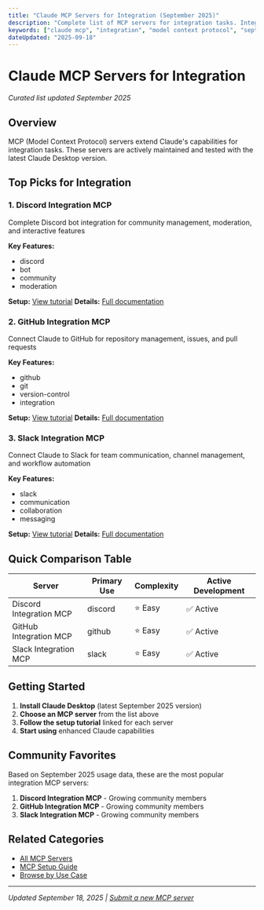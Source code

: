 ```yaml
---
title: "Claude MCP Servers for Integration (September 2025)"
description: "Complete list of MCP servers for integration tasks. Integration guides and setup instructions included."
keywords: ["claude mcp", "integration", "model context protocol", "september 2025"]
dateUpdated: "2025-09-18"
---
```


# Claude MCP Servers for Integration

*Curated list updated September 2025*

## Overview

MCP (Model Context Protocol) servers extend Claude's capabilities for integration tasks. These servers are actively maintained and tested with the latest Claude Desktop version.

## Top Picks for Integration


### 1. Discord Integration MCP

Complete Discord bot integration for community management, moderation, and interactive features

**Key Features:**
- discord
- bot
- community
- moderation

**Setup:** [View tutorial](/tutorials/setup-discord-integration)
**Details:** [Full documentation](/mcp/discord-integration)


### 2. GitHub Integration MCP

Connect Claude to GitHub for repository management, issues, and pull requests

**Key Features:**
- github
- git
- version-control
- integration

**Setup:** [View tutorial](/tutorials/setup-github-integration)
**Details:** [Full documentation](/mcp/github-integration)


### 3. Slack Integration MCP

Connect Claude to Slack for team communication, channel management, and workflow automation

**Key Features:**
- slack
- communication
- collaboration
- messaging

**Setup:** [View tutorial](/tutorials/setup-slack-integration)
**Details:** [Full documentation](/mcp/slack-integration)


## Quick Comparison Table

| Server | Primary Use | Complexity | Active Development |
|--------|-------------|------------|-------------------|
| Discord Integration MCP | discord | ⭐ Easy | ✅ Active |
| GitHub Integration MCP | github | ⭐ Easy | ✅ Active |
| Slack Integration MCP | slack | ⭐ Easy | ✅ Active |

## Getting Started

1. **Install Claude Desktop** (latest September 2025 version)
2. **Choose an MCP server** from the list above
3. **Follow the setup tutorial** linked for each server
4. **Start using** enhanced Claude capabilities

## Community Favorites

Based on September 2025 usage data, these are the most popular integration MCP servers:

1. **Discord Integration MCP** - Growing community members
2. **GitHub Integration MCP** - Growing community members
3. **Slack Integration MCP** - Growing community members

## Related Categories

- [All MCP Servers](/mcp)
- [MCP Setup Guide](/tutorials/mcp-setup-september-2025)
- [Browse by Use Case](/use-cases)

---

*Updated September 18, 2025 | [Submit a new MCP server](/submit)*
